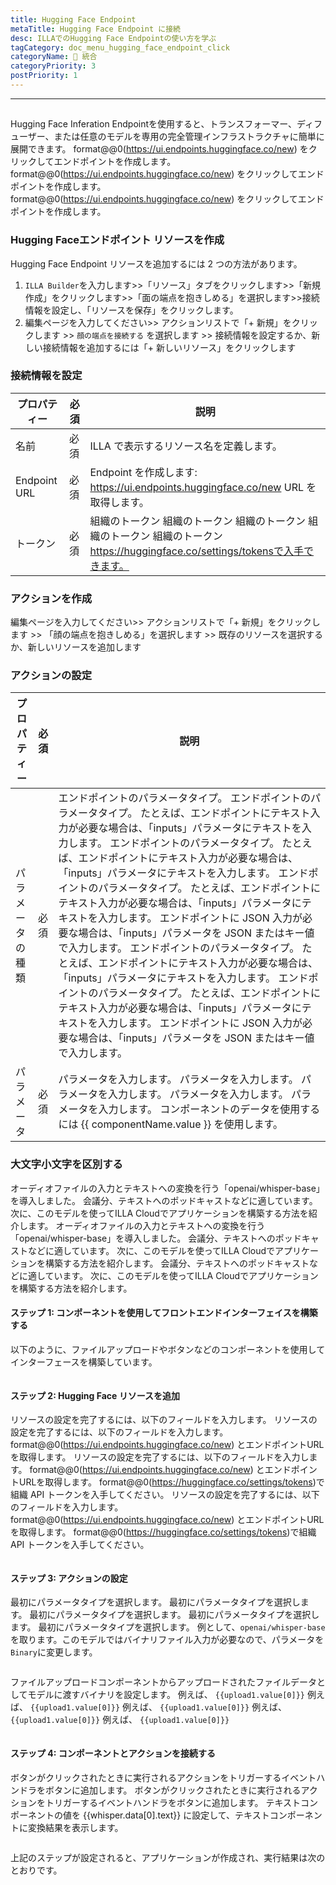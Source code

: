 ```yaml
---
title: Hugging Face Endpoint
metaTitle: Hugging Face Endpoint に接続
desc: ILLAでのHugging Face Endpointの使い方を学ぶ
tagCategory: doc_menu_hugging_face_endpoint_click
categoryName: 🔨 統合
categoryPriority: 3
postPriority: 1
---
```


* * *

## <h2 hidden>顔の端点を抱きしめる</h2>

Hugging Face Inferation Endpointを使用すると、トランスフォーマー、ディフューザー、または任意のモデルを専用の完全管理インフラストラクチャに簡単に展開できます。 format@@0(https://ui.endpoints.huggingface.co/new) をクリックしてエンドポイントを作成します。 format@@0(https://ui.endpoints.huggingface.co/new) をクリックしてエンドポイントを作成します。 format@@0(https://ui.endpoints.huggingface.co/new) をクリックしてエンドポイントを作成します。 

### Hugging Faceエンドポイント リソースを作成

Hugging Face Endpoint リソースを追加するには 2 つの方法があります。 

1.  `ILLA Builder`を入力します>>「リソース」タブをクリックします>>「新規作成」をクリックします>>「面の端点を抱きしめる」を選択します>>接続情報を設定し、「リソースを保存」をクリックします。
2.  編集ページを入力してください>> アクションリストで「+ 新規」をクリックします >> `顔の端点を接続する` を選択します >> 接続情報を設定するか、新しい接続情報を追加するには「+ 新しいリソース」をクリックします

### 接続情報を設定

| プロパティー       | 必須 | 説明                                                                                      |
| ------------ | -- | --------------------------------------------------------------------------------------- |
| 名前           | 必須 | ILLA で表示するリソース名を定義します。                                                                  |
| Endpoint URL | 必須 | Endpoint を作成します: https://ui.endpoints.huggingface.co/new URL を取得します。                    |
| トークン         | 必須 | 組織のトークン 組織のトークン 組織のトークン 組織のトークン 組織のトークン https://huggingface.co/settings/tokensで入手できます。  |

### アクションを作成

編集ページを入力してください>> アクションリストで「+ 新規」をクリックします >> 「顔の端点を抱きしめる」を選択します >> 既存のリソースを選択するか、新しいリソースを追加します

### アクションの設定

| プロパティー   | 必須 | 説明                                                                                                                                                                                                                                                                                                                                                                                                                                                                                                       |
| -------- | -- | -------------------------------------------------------------------------------------------------------------------------------------------------------------------------------------------------------------------------------------------------------------------------------------------------------------------------------------------------------------------------------------------------------------------------------------------------------------------------------------------------------- |
| パラメータの種類 | 必須 | エンドポイントのパラメータタイプ。 エンドポイントのパラメータタイプ。 たとえば、エンドポイントにテキスト入力が必要な場合は、「inputs」パラメータにテキストを入力します。 エンドポイントのパラメータタイプ。 たとえば、エンドポイントにテキスト入力が必要な場合は、「inputs」パラメータにテキストを入力します。 エンドポイントのパラメータタイプ。 たとえば、エンドポイントにテキスト入力が必要な場合は、「inputs」パラメータにテキストを入力します。 エンドポイントに JSON 入力が必要な場合は、「inputs」パラメータを JSON またはキー値で入力します。 エンドポイントのパラメータタイプ。 たとえば、エンドポイントにテキスト入力が必要な場合は、「inputs」パラメータにテキストを入力します。 エンドポイントのパラメータタイプ。 たとえば、エンドポイントにテキスト入力が必要な場合は、「inputs」パラメータにテキストを入力します。 エンドポイントに JSON 入力が必要な場合は、「inputs」パラメータを JSON またはキー値で入力します。 |
| パラメータ    | 必須 | パラメータを入力します。 パラメータを入力します。 パラメータを入力します。 パラメータを入力します。 パラメータを入力します。 コンポーネントのデータを使用するには {{ componentName.value }} を使用します。                                                                                                                                                                                                                                                                                                                                                                                    |

### 大文字小文字を区別する

オーディオファイルの入力とテキストへの変換を行う「openai/whisper-base」を導入しました。 会議分、テキストへのポッドキャストなどに適しています。 次に、このモデルを使ってILLA Cloudでアプリケーションを構築する方法を紹介します。 オーディオファイルの入力とテキストへの変換を行う「openai/whisper-base」を導入しました。 会議分、テキストへのポッドキャストなどに適しています。 次に、このモデルを使ってILLA Cloudでアプリケーションを構築する方法を紹介します。 会議分、テキストへのポッドキャストなどに適しています。 次に、このモデルを使ってILLA Cloudでアプリケーションを構築する方法を紹介します。

#### ステップ 1: コンポーネントを使用してフロントエンドインターフェイスを構築する

以下のように、ファイルアップロードやボタンなどのコンポーネントを使用してインターフェースを構築しています。

<img src='https://cdn.illacloud.com/official-website/img/docs/connect/hf1.png' alt="" />

#### ステップ 2: Hugging Face リソースを追加

リソースの設定を完了するには、以下のフィールドを入力します。 リソースの設定を完了するには、以下のフィールドを入力します。 format@@0(https://ui.endpoints.huggingface.co/new) とエンドポイントURLを取得します。 リソースの設定を完了するには、以下のフィールドを入力します。 format@@0(https://ui.endpoints.huggingface.co/new) とエンドポイントURLを取得します。 format@@0(https://huggingface.co/settings/tokens)で組織 API トークンを入手してください。 リソースの設定を完了するには、以下のフィールドを入力します。 format@@0(https://ui.endpoints.huggingface.co/new) とエンドポイントURLを取得します。 format@@0(https://huggingface.co/settings/tokens)で組織 API トークンを入手してください。 

<img src='https://cdn.illacloud.com/official-website/img/docs/connect/hf2.png' alt="" />

#### ステップ 3: アクションの設定

最初にパラメータタイプを選択します。 最初にパラメータタイプを選択します。 最初にパラメータタイプを選択します。 最初にパラメータタイプを選択します。 最初にパラメータタイプを選択します。 例として、`openai/whisper-base`を取ります。このモデルではバイナリファイル入力が必要なので、パラメータを`Binary`に変更します。

<img src='https://cdn.illacloud.com/official-website/img/docs/connect/hf3.png' alt="" />

ファイルアップロードコンポーネントからアップロードされたファイルデータとしてモデルに渡すバイナリを設定します。 例えば、 `{{upload1.value[0]}}` 例えば、 `{{upload1.value[0]}}` 例えば、 `{{upload1.value[0]}}` 例えば、 `{{upload1.value[0]}}` 例えば、 `{{upload1.value[0]}}`

<img src='https://cdn.illacloud.com/official-website/img/docs/connect/hf4.png' alt="" />

#### ステップ 4: コンポーネントとアクションを接続する

ボタンがクリックされたときに実行されるアクションをトリガーするイベントハンドラをボタンに追加します。 ボタンがクリックされたときに実行されるアクションをトリガーするイベントハンドラをボタンに追加します。 テキストコンポーネントの値を {{whisper.data[0].text}} に設定して、テキストコンポーネントに変換結果を表示します。 

<img src='https://cdn.illacloud.com/official-website/img/docs/connect/hf5.png' alt="" />

上記のステップが設定されると、アプリケーションが作成され、実行結果は次のとおりです。

<img src='https://cdn.illacloud.com/official-website/img/docs/connect/hf6.gif' alt="" />

